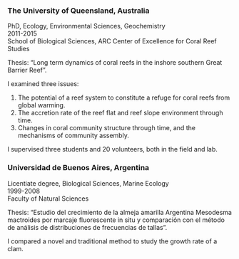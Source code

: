 ### The University of Queensland, Australia

PhD, Ecology, Environmental Sciences, Geochemistry  
2011-2015  
School of Biological Sciences, ARC Center of Excellence for Coral Reef Studies  

Thesis: "Long term dynamics of coral reefs in the inshore southern Great Barrier Reef".

I examined three issues:

1. The potential of a reef system  to constitute a refuge  for coral reefs from global warming.
2. The accretion rate of the  reef flat and reef  slope environment through time.
3. Changes in coral community structure through time, and the mechanisms of  community assembly.

I supervised three students and 20 volunteers, both in the field and lab.

### Universidad de Buenos Aires, Argentina

Licentiate degree, Biological Sciences, Marine Ecology  
1999-2008  
Faculty of Natural Sciences  

Thesis: "Estudio del crecimiento de la almeja amarilla Argentina Mesodesma mactroides por marcaje fluorescente in situ y comparación con el método de análisis de distribuciones de frecuencias de tallas".

I compared a novel and traditional method to study the growth rate of a clam.

